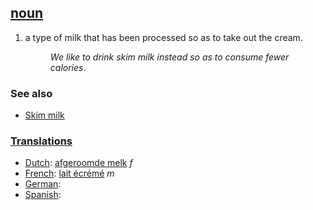 == [[noun]] ==
#a type of milk that has been processed so as to take out the cream.
#:''We like to drink skim milk instead so as to consume fewer calories''.

=== See also ===
*[[Skim milk]]

===[[Translation]]s===
*[[Dutch]]: [[afgeroomde melk]] ''f''
*[[French]]: [[lait écrémé]] ''m''
*[[German]]: [[]]
*[[Spanish]]: [[]]